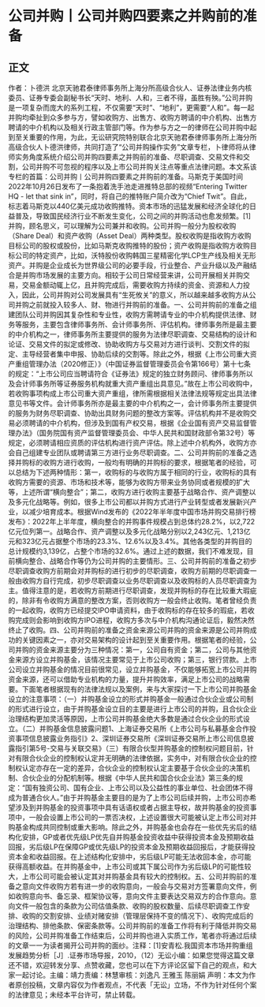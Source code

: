 # 公司并购丨公司并购四要素之并购前的准备
## 正文
作者：卜德洪 北京天驰君泰律师事务所上海分所高级合伙人、证券法律业务内核委员、证券专委会副秘书长“天时、地利、人和，三者不得，虽胜有殃。”公司并购是一项复杂而庞大的系列工程，不仅需要“天时”、“地利”，更需要“人和”。每一起并购均牵扯到众多参与方，譬如收购方、出售方、收购方聘请的中介机构、出售方聘请的中介机构以及相关行政主管部门等。作为参与方之一的律师在公司并购中起到至关重要的作用，为此，无讼研究院特别联合北京天驰君泰律师事务所上海分所高级合伙人卜德洪律师，共同打造了“公司并购操作实务”文章专栏，卜律师将从律师实务角度系统介绍公司并购四要素之并购前的准备、尽职调查、交易文件和交割，公司并购不可忽视的程序以及上市公司并购关注点等重点法律问题。本文系该专栏的首篇：公司并购丨公司并购四要素之并购前的准备。马斯克于美国时间2022年10月26日发布了一条抱着洗手池走进推特总部的视频“Entering Twitter HQ - let that sink in”，同时，将自己的推特账户简介改为“Chief Twit”。自此，标志着马斯克以440亿美元成功收购推特。资本市场的迅猛发展和经济全球化的日益普及，导致国民经济行业不断发生变化，公司之间的并购活动也愈发频繁。[1]并购，顾名思义，可以理解为公司兼并和收购。公司并购一般分为股权收购（Share Deal）和资产收购（Asset Deal）两种类型。股权收购是指收购方收购目标公司的股权或股份，比如马斯克收购推特的股份；资产收购是指收购方收购目标公司的特定资产，比如，沃特股份收购韩国三星精密化学LCP生产线及相关无形资产。并购是企业成长为世界级公司的必要手段，行业整合、产业升级以及产融结合是并购市场发展的主要方向。相较于公司日常经营来讲，公司开展相关并购交易，交易金额动辄上亿，且并购完成后，需要收购方持续的资金、资源和人力投入，因此，公司并购对公司发展具有“生死攸关”的意义，所以越来越多收购方从公司并购之前就投入较多人、财、物进行并购前的准备。一、公司并购前的准备之组建团队公司并购因其复杂性和专业性，收购方需聘请专业的中介机构提供法律、财务等服务，主要包含律师事务所、会计师事务所、评估机构。律师事务所是最主要的中介机构之一，律师事务所主要提供的服务为法律尽职调查、交易结构的设计和论证、交易文件的拟定或修改、协助收购方与交易对方进行谈判、交割文件的拟定、主导经营者集中申报、协助后续的交割等。除此之外，根据《上市公司重大资产重组管理办法（2020修正）》（中国证券监督管理委员会令第166号）第十七条的规定：“上市公司应当聘请符合《证券法》规定的独立财务顾问、律师事务所以及会计师事务所等证券服务机构就重大资产重组出具意见。”故在上市公司收购中，若收购事项构成上市公司重大资产重组，律所需根据相关法律法规等规定出具法律意见书等文件。会计师事务所亦是最主要的中介机构之一，会计师事务所主要提供的服务为财务尽职调查、协助出具财务问题的整改方案等。评估机构并不是收购交易必须聘请的中介机构，但涉及到国有产权交易，根据《企业国有资产交易监督管理办法》（国务院国有资产监督管理委员会、中华人民共和国财政部令第32号）等规定，必须聘请相应资质的评估机构进行资产评估。除上述中介机构外，收购方亦会自己组建专业团队或聘请第三方进行业务尽职调查。二、公司并购前的准备之选择并购标的收购方进行收购，一般均有明确的并购标的要求，根据笔者的经验，可以总结为下述两种情形：第一，收购标的与收购方属于相同的行业，收购标的具有收购方需要的资源、市场和技术等，能够为收购方带来业务协同或者规模的扩大等，上述所谓“横向整合”；第二，收购方进行收购主要基于战略合作、资产调整以及多元化战略等。例如，很多上市公司都以并购方式进行产业转型或者发展新兴产业，以减少培育成本。根据Wind发布的《2022年半年度中国市场并购交易排行榜发布》：2022年上半年度，横向整合的并购事件规模占到总体约28.2%，以2,722亿元位列第一。战略合作、资产调整以及多元化战略分别以2,243亿元、1,213亿元和323亿元占据整个市场的23.3%、12.6%以及3.4%。其他各类型的并购目的总计规模约3,139亿，占整个市场的32.6%。通过上述的数据，我们不难发现，目前横向整合、战略合作等仍为公司并购的主要情形。三、公司并购前的准备之初步尽职调查收购方前期会对并购标的进行初步的尽职调查，收购方前期的尽职调查一般由收购方自行完成，初步尽职调查以业务尽职调查以及收购标的人员尽职调查为主。值得注意的是，若收购方前期进行尽职调查，发现并购标的存在比较重大瑕疵的，除非有令收购方满意的整改方案，否则收购方一般会终止收购。笔者曾经负责的一起收购，收购方已经提交IPO申请资料，由于收购标的存在较多的瑕疵，若收购完成则会影响到收购方IPO进程，收购方多次与中介机构沟通论证后，毅然决然终止了收购。四、公司并购前的准备之资金来源公司并购的资金来源是公司并购成功的关键因素之一，亦对交易架构的设计起到至关重要作用。根据笔者的经验，公司并购的资金来源主要分为三种情况：第一，公司自有资金；第二，公司与其他资金来源方设立并购基金，该情况主要常见于上市公司收购；第三，银行贷款。上市公司设立并购基金的情况目前很常见，设立并购基金，不仅能够拓宽上市公司并购资金来源，还可以借助专业机构的力量，提升并购效率，满足上市公司的战略需要。下面笔者根据现有的法律法规以及案例，来与大家探讨一下上市公司并购基金设立的注意事项：（一）并购基金设立的形式并购基金一般通过合伙企业或公司制的形式进行设立，由于并购基金设立目的主要是进行上市公司的并购，且合伙企业治理结构更加灵活等原因，上市公司并购基金绝大多数是通过合伙企业的形式设立。（二）并购基金信息披露问题1、上海证券交易所《上市公司与私募基金合作投资事项信息披露业务指引》2、深圳证券交易所《深圳证券交易所上市公司信息披露指引第5号-交易与关联交易》（三）有限合伙型并购基金的控制权问题目前，针对有限合伙企业的控制权认定并无明确的法律依据，实务中，对有限合伙企业的控制权认定亦存在一定的差异，合伙企业的控制权认定主要基于合伙企业的决策机制、合伙企业的分配机制等。根据《中华人民共和国合伙企业法》第三条的规定：“国有独资公司、国有企业、上市公司以及公益性的事业单位、社会团体不得成为普通合伙人。”由于并购基金主要目的是为了上市公司后续并购，上市公司亦希望涉及到并购基金的投资事项中具有话语权或者占据主导权，故并购基金的投资事项中，一般会设置上市公司的一票否决权，上述设置很大可能被认定上市公司对并购基金构成共同控制或重大影响。除此之外，并购基金也会存在一些优先劣后的结构化安排，GP或者优先级LP优先自并购基金投资收益中获得投资本金及预期收益回报，劣后级LP在保障GP或优先级LP的投资本金及预期收益回报后，才能获得投资本金和收益回报。在上述结构化安排中，劣后级LP可能无法收回本金，亦可能获得高额收益。在并购基金中，上市公司或其下属公司作为劣后级LP的可能性较大，上市公司可能会被认定其对并购基金具有较大的控制权。五、公司并购前的准备之意向文件收购方若有进一步的收购意向，一般会与交易对方签署意向文件，例如收购意向书、备忘录、框架协议等，意向文件主要表达交易双方的合作意向。意向文件一般包含的条款为公司估值条款、收购的股权数量、后续尽职调查工作安排、收购的交割安排、业绩对赌安排（管理层保持不变的情况下）、收购完成后的治理结构、排他条款、保密条款等。公司并购前的准备工作将有利于降低并购交易的风险，公司并购准备工作结束后，公司并购也进入实质工作，笔者亦将通过后续的文章一一为读者揭开公司并购的面纱。注释：[1]安青松.我国资本市场并购重组发展趋势分析［J］.证券市场导报，2010，（12）无讼小编：如果您觉得这篇文章还不错，欢迎转发分享、点赞收藏，您也可以在下方评论区留下自己的观点，和大家一起讨论。主编：靖力责编：林慧审核：刘逸凡 王雅玉 陈丽娟 声明：本文为作者原创投稿，文章内容仅为作者观点，不代表「无讼」立场，不作为针对任何个案的法律意见；未经本平台许可，禁止转载。